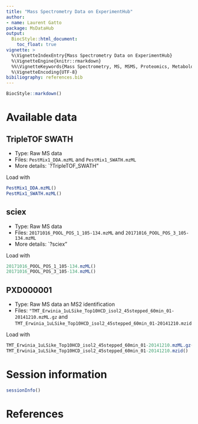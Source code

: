 ```yaml
---
title: "Mass Spectrometry Data on ExperimentHub"
author:
- name: Laurent Gatto
package: MsDataHub
output:
  BiocStyle::html_document:
    toc_float: true
vignette: >
  %\VignetteIndexEntry{Mass Spectrometry Data on ExperimentHub}
  %\VignetteEngine{knitr::rmarkdown}
  %%\VignetteKeywords{Mass Spectrometry, MS, MSMS, Proteomics, Metabolomics}
  %\VignetteEncoding{UTF-8}
bibiliography: references.bib
---
```


```r
BiocStyle::markdown()
```

# Available data

## TripleTOF SWATH

- Type: Raw MS data
- Files: `PestMix1_DDA.mzML` and `PestMix1_SWATH.mzML`
- More details: `?TripleTOF_SWATH"

Load with

```r
PestMix1_DDA.mzML()
PestMix1_SWATH.mzML()
```

## sciex

- Type: Raw MS data
- Files: `20171016_POOL_POS_1_105-134.mzML` and `20171016_POOL_POS_3_105-134.mzML`
- More details: `?sciex"

Load with

```r
20171016_POOL_POS_1_105-134.mzML()
20171016_POOL_POS_3_105-134.mzML()
```

## PXD000001

- Type: Raw MS data an MS2 identification
- Files:
  `"TMT_Erwinia_1uLSike_Top10HCD_isol2_45stepped_60min_01-20141210.mzML.gz`
  and
  `TMT_Erwinia_1uLSike_Top10HCD_isol2_45stepped_60min_01-20141210.mzid`

Load with

```r
TMT_Erwinia_1uLSike_Top10HCD_isol2_45stepped_60min_01-20141210.mzML.gz()
TMT_Erwinia_1uLSike_Top10HCD_isol2_45stepped_60min_01-20141210.mzid()
```

# Session information {-}

```r
sessionInfo()
```

# References {-}
